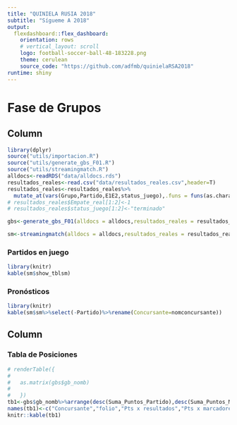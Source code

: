 ```yaml
---
title: "QUINIELA RUSIA 2018"
subtitle: "Sígueme A 2018"
output: 
  flexdashboard::flex_dashboard:
    orientation: rows
    # vertical_layout: scroll
    logo: football-soccer-ball-48-183228.png
    theme: cerulean
    source_code: "https://github.com/adfmb/quinielaRSA2018"
runtime: shiny
---
```


Fase de Grupos {data-orientation=columns data-navmenu="Resultados del día"}
=======================================================================
  
  Column
-------------------------------------
  
```r
library(dplyr)
source("utils/importacion.R")
source("utils/generate_gbs_F01.R")
source("utils/streamingmatch.R")
alldocs<-readRDS("data/alldocs.rds")
resultados_reales<-read.csv("data/resultados_reales.csv",header=T)
resultados_reales<-resultados_reales%>%
  mutate_at(vars(Grupo,Partido,E1E2,status_juego),.funs = funs(as.character))
# resultados_reales$Empate_real[1:2]<-1
# resultados_reales$status_juego[1:2]<-"terminado"
```

```r
gbs<-generate_gbs_F01(alldocs = alldocs,resultados_reales = resultados_reales)
```

```r
sm<-streamingmatch(alldocs = alldocs,resultados_reales = resultados_reales)
```


### Partidos en juego
```r
library(knitr)
kable(sm$show_tblsm)
```

### Pronósticos
```r
library(knitr)
kable(sm$sm%>%select(-Partido)%>%rename(Concursante=nomconcursante))
```

Column {data-width=300}
-------------------------------------
  
### Tabla de Posiciones

```r
# renderTable({
#   
#   as.matrix(gbs$gb_nomb)
#   
#   })
tb1<-gbs$gb_nomb%>%arrange(desc(Suma_Puntos_Partido),desc(Suma_Puntos_Marcador),desc(Suma_Puntos_Resultado))
names(tb1)<-c("Concursante","folio","Pts x resultados","Pts x marcadores","Pts Totales")
knitr::kable(tb1)
```










<!-- ```{r} -->
<!-- Grupo_sm1<-"A" -->
<!-- Partido_sm1<-"p1" -->
<!-- p1e1<-0 -->
<!-- p1e2<-0 -->
<!-- sm1<-streamingmatch(Grupo_sm1,Partido_sm1,alldocs = alldocs,resultados_reales = resultados_reales) -->

<!-- Grupo_sm2<-"B" -->
<!-- Partido_sm2<-"p1" -->
<!-- p2e1<-0 -->
<!-- p2e2<-0 -->
<!-- sm2<-streamingmatch(Grupo_sm2,Partido_sm2,alldocs = alldocs,resultados_reales = resultados_reales) -->
<!-- ``` -->


<!-- ```{r} -->
<!-- tbsm1<-sm1$sm%>%rename(Concursante=nomconcursante)%>%select(1:4) -->
<!-- fluidRow( -->

<!--   # column(4, -->
<!--   #        h2(paste0("W",partido1)) -->
<!--   # ), -->
<!--   #  -->
<!--   column(12, -->
<!--           tags$div( -->
<!--              HTML( -->
<!--                paste( -->
<!--                  tags$span(style="color:black", sm1$E1), -->
<!--                  tags$span(style="color:white", "--"), -->
<!--                  tags$span(style="color:red", p1e1), -->
<!--                  tags$span(style="color:white", "-------"), -->
<!--                  tags$span(style="color:black", "vs"), -->
<!--                  tags$span(style="color:white", "-------"), -->
<!--                  tags$span(style="color:black", sm1$E2), -->
<!--                  tags$span(style="color:white", "--"), -->
<!--                  tags$span(style="color:red", p1e2), -->
<!--                  sep = "")) -->
<!--           ) -->
<!--          ) -->
<!-- ) -->

<!-- knitr::kable(tbsm1) -->
<!-- ``` -->

<!-- ### Partido 2 -->
<!-- ```{r} -->
<!-- tbsm2<-sm2$sm%>%rename(Concursante=nomconcursante)%>%select(1:4) -->

<!-- fluidRow( -->
<!--   column(12, -->
<!--           tags$div( -->
<!--              HTML( -->
<!--                paste( -->
<!--                  tags$span(style="color:black", sm2$E1), -->
<!--                  tags$span(style="color:white", "--"), -->
<!--                  tags$span(style="color:red", p2e1), -->
<!--                  tags$span(style="color:white", "-------"), -->
<!--                  tags$span(style="color:black", "vs"), -->
<!--                  tags$span(style="color:white", "-------"), -->
<!--                  tags$span(style="color:black", sm2$E2), -->
<!--                  tags$span(style="color:white", "--"), -->
<!--                  tags$span(style="color:red", p2e2), -->
<!--                  sep = "")) -->
<!--           ) -->
<!--          ) -->
<!-- ) -->

<!-- knitr::kable(tbsm2) -->
<!-- ``` -->


